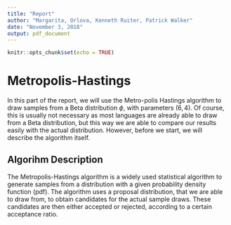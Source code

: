 ```yaml
---
title: "Report"
author: "Margarita, Orlova, Kenneth Ruiter, Patrick Walker"
date: "November 3, 2018"
output: pdf_document
---
```


```r
knitr::opts_chunk$set(echo = TRUE)
```

# Metropolis-Hastings

In this part of the report, we will use the Metro-polis Hastings algorithm to draw samples from a Beta distribution $\phi$, with parameters $(6,4)$. Of course, this is usually not necessary as most languages are already able to draw from a Beta distribution, but this way we are able to compare our results easily with the actual distribution. However, before we start, we will describe the algorithm itself.

## Algorihm Description

The Metropolis-Hastings algorithm is a widely used statistical algorithm to generate samples from a distribution with a given probability density function (pdf). The algorithm uses a proposal distribution, that we are able to draw from, to obtain candidates for the actual sample draws. These candidates are then either accepted or rejected, according to a certain acceptance ratio. 